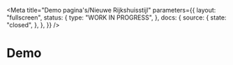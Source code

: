 
<Meta
  title="Demo pagina's/Nieuwe Rijkshuisstijl"
  parameters={{
    layout: "fullscreen",
    status: {
      type: "WORK IN PROGRESS",
    },
    docs: {
      source: {
        state: "closed",
      },
    },
  }}
/>

# Demo

<Canvas>
  <Story name="Formulier">
    <Formulier />
  </Story>
</Canvas>
